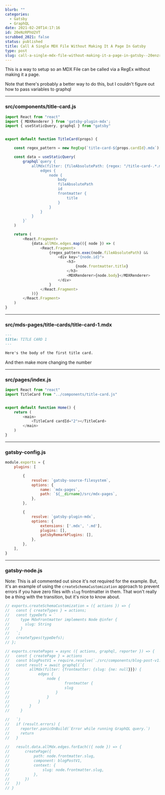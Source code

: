 ```yaml
---
blurb: ""
categories:
  - Gatsby
  - GraphQL
date: 2021-02-20T14:17:16
id: 20eNzRPhU2VT
scrubbed_2021: false
status: published
title: Call A Single MDX File Without Making It A Page In Gatsby
type: post
slug: call-a-single-mdx-file-without-making-it-a-page-in-gatsby--20enzrphu2vt
---
```


This is a way to setup so an MDX File can be called via a RegEx without making it a page. 

Note that there's probably a better way to do this, but I couldn't figure out how to pass variables to graphql


--------------------------------------------------------------------------------

### src/components/title-card.js

```javascript
import React from "react"
import { MDXRenderer } from 'gatsby-plugin-mdx';
import { useStaticQuery, graphql } from "gatsby"


export default function TitleCard(props) {

    const regex_pattern = new RegExp(`title-card-${props.cardId}.mdx`);

    const data = useStaticQuery(
        graphql`query {
            allMdx(filter: {fileAbsolutePath: {regex: "/title-card-.*.mdx/"}}) {
                edges {
                    node {
                        body
                        fileAbsolutePath
                        id
                        frontmatter {
                            title
                        }
                    }
                }
            }
        }`
    )

    return (
        <React.Fragment>
            {data.allMdx.edges.map(({ node }) => (
                <React.Fragment>
                    {regex_pattern.exec(node.fileAbsolutePath) && 
                        <div key="{node.id}">
                            <h3>
                                {node.frontmatter.title}
                            </h3>
                            <MDXRenderer>{node.body}</MDXRenderer>
                        </div>
                    }
                </React.Fragment>
            ))}
        </React.Fragment>
    )
}
```


--------------------------------------------------------------------------------

### src/mds-pages/title-cards/title-card-1.mdx

```markdown
---
title: TITLE CARD 1
---

Here's the body of the first title card.
```

And then make more changing the number



--------------------------------------------------------------------------------

### src/pages/index.js

```javascript
import React from "react"
import TitleCard from "../components/title-card.js"


export default function Home() {
    return (
        <main>
            <TitleCard cardId="2"></TitleCard>
        </main>
    )
}
```

--------------------------------------------------------------------------------

### gatsby-config.js

```javascript
module.exports = {
    plugins: [

        {
            resolve: `gatsby-source-filesystem`,
            options: {
                name: `mdx-pages`,
                path: `${__dirname}/src/mdx-pages`,
            },
        },

        {
            resolve: `gatsby-plugin-mdx`,
            options: {
                extensions: ['.mdx', '.md'],
                plugins: [],
                gatsbyRemarkPlugins: [],
            },
        },
    ],
}
```


--------------------------------------------------------------------------------

### gatsby-node.js

Note: This is all commented out since it's not required for the example. But, it's an example of using the `createSchemaCustomization` approach to prevent errors if you have zero files with `slug` frontmatter in them. That won't really be a thing with the transition,  but it's nice to know about. 


```javascript
// exports.createSchemaCustomization = ({ actions }) => {
//   const { createTypes } = actions;
//   const typeDefs = `
//     type MdxFrontmatter implements Node @infer {
//       slug: String
//     }
//   `;
//   createTypes(typeDefs);
// };

// exports.createPages = async ({ actions, graphql, reporter }) => {
//   const { createPage } = actions
//   const blogPostV1 = require.resolve(`./src/components/blog-post-v1.js`)
//   const result = await graphql(`{
//         allMdx(filter: {frontmatter: {slug: {ne: null}}}) {
//             edges {
//                 node {
//                         frontmatter {
//                         slug
//                     }
//                 }
//             }
//         }
//     }

//   `)
//   if (result.errors) {
//     reporter.panicOnBuild(`Error while running GraphQL query.`)
//     return
//   }
    
//   result.data.allMdx.edges.forEach(({ node }) => {
//       createPage({
//           path: node.frontmatter.slug,
//           component: blogPostV1,
//           context: {
//               slug: node.frontmatter.slug,
//           },
//       })
//   })
// }
```